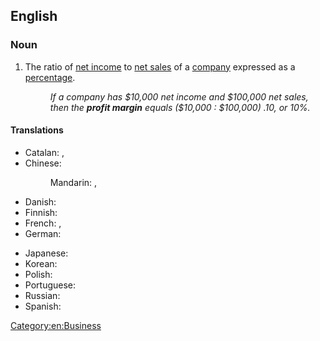 ==English==

===Noun===
{{en-noun}}

# The ratio of [[net income]] to [[net sales]] of a [[company]] expressed as a [[percentage]].
#: ''If a company has $10,000 net income and $100,000 net sales, then the '''profit margin''' equals ($10,000 : $100,000) .10, or 10%.''

====Translations====
{{trans-top|ratio of income to sales}}
* Catalan: {{t|ca|marge de benefici|m}}, {{t|ca|marge de guany|m}}
* Chinese:
*: Mandarin: {{t+|cmn|利潤率}}, {{t+|cmn|利润率|tr=lìrùnlǜ}}
* Danish: {{t-needed|da}}
* Finnish: {{t|fi|tuottoprosentti}}
* French: {{t+|fr|marge bénéficiaire nette|f}}, {{t+|fr|marge nette|f}}
* German: {{t|de|Gewinnspanne|f}}
{{trans-mid}}
* Japanese: {{t|ja|利鞘|tr=りざや, rizaya|sc=Jpan}}
* Korean: {{t-needed|ko}}
* Polish: {{t+|pl|marża|f}}
* Portuguese: {{t|pt|margem de lucro|f}}
* Russian: {{t-needed|ru}}
* Spanish: {{t|es|margen de beneficios|m}}
{{trans-bottom}}

[[Category:en:Business]]